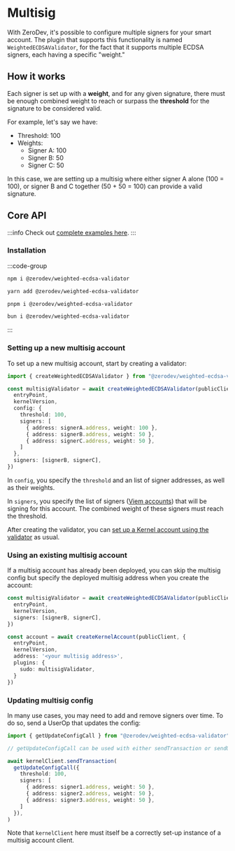 # Multisig

With ZeroDev, it's possible to configure multiple signers for your smart account.  The plugin that supports this functionality is named `WeightedECDSAValidator`, for the fact that it supports multiple ECDSA signers, each having a specific "weight."

## How it works

Each signer is set up with a **weight**, and for any given signature, there must be enough combined weight to reach or surpass the **threshold** for the signature to be considered valid.

For example, let's say we have:

- Threshold: 100
- Weights:
  - Signer A: 100
  - Signer B: 50
  - Signer C: 50

In this case, we are setting up a multisig where either signer A alone (100 = 100), or signer B and C together (50 + 50 = 100) can provide a valid signature.

## Core API

:::info
Check out [complete examples here](https://github.com/zerodevapp/zerodev-examples/tree/main/multisig).
:::

### Installation

:::code-group
```bash [npm]
npm i @zerodev/weighted-ecdsa-validator
```

```bash [yarn]
yarn add @zerodev/weighted-ecdsa-validator
```

```bash [pnpm]
pnpm i @zerodev/weighted-ecdsa-validator
```

```bash [bun]
bun i @zerodev/weighted-ecdsa-validator
```

:::

### Setting up a new multisig account

To set up a new multisig account, start by creating a validator:

```ts
import { createWeightedECDSAValidator } from "@zerodev/weighted-ecdsa-validator"

const multisigValidator = await createWeightedECDSAValidator(publicClient, {
  entryPoint,
  kernelVersion,
  config: {
    threshold: 100,
    signers: [
      { address: signerA.address, weight: 100 },
      { address: signerB.address, weight: 50 },
      { address: signerC.address, weight: 50 },
    ]
  },
  signers: [signerB, signerC],
})
```

In `config`, you specify the `threshold` and an list of signer addresses, as well as their weights.

In `signers`, you specify the list of signers ([Viem accounts](https://viem.sh/docs/accounts/local)) that will be signing for this account.  The combined weight of these signers must reach the threshold.

After creating the validator, you can [set up a Kernel account using the validator](/sdk/core-api/create-account#create-a-kernel-account) as usual.

### Using an existing multisig account

If a multisig account has already been deployed, you can skip the multisig config but specify the deployed multisig address when you create the account:

```ts
const multisigValidator = await createWeightedECDSAValidator(publicClient, {
  entryPoint,
  kernelVersion,
  signers: [signerB, signerC],
})

const account = await createKernelAccount(publicClient, {
  entryPoint,
  kernelVersion,
  address: '<your multisig address>',
  plugins: {
    sudo: multisigValidator,
  }
})
```

### Updating multisig config

In many use cases, you may need to add and remove signers over time.  To do so, send a UserOp that updates the config:

```ts
import { getUpdateConfigCall } from "@zerodev/weighted-ecdsa-validator"

// getUpdateConfigCall can be used with either sendTransaction or sendUserOperation

await kernelClient.sendTransaction(
  getUpdateConfigCall({
    threshold: 100,
    signers: [
      { address: signer1.address, weight: 50 },
      { address: signer2.address, weight: 50 },
      { address: signer3.address, weight: 50 },
    ]
  }),
)
```

Note that `kernelClient` here must itself be a correctly set-up instance of a multisig account client.